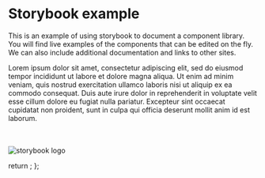 <!-- MyComponent.stories.mdx -->




<Meta title="Intro" />

# Storybook example

This is an example of using storybook to document a component library. You will find live examples of the components that can be edited on the fly. We can also include additional documentation and links to other sites.

Lorem ipsum dolor sit amet, consectetur adipiscing elit, sed do eiusmod tempor incididunt ut labore et dolore magna aliqua. Ut enim ad minim veniam, quis nostrud exercitation ullamco laboris nisi ut aliquip ex ea commodo consequat. Duis aute irure dolor in reprehenderit in voluptate velit esse cillum dolore eu fugiat nulla pariatur. Excepteur sint occaecat cupidatat non proident, sunt in culpa qui officia deserunt mollit anim id est laborum.

<br />
<br />
<img src={imageFile} alt="storybook logo" />

<!-- The usage of this "Component" is intentional to enable react-syntax-highlighter's own highlighter -->

  return <SyntaxHighlighter />;
};
